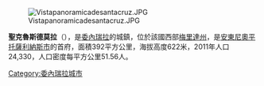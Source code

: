 [[Image:Vistapanoramicadesantacruz.JPG|right]]

'''聖克魯斯德莫拉'''（{{lang-es|Santa Cruz de Mora}}），是[[委內瑞拉|委內瑞拉]]的城鎮，位於該國西部[[梅里達州|梅里達州]]，是[[安東尼奧平托薩利納斯市|安東尼奧平托薩利納斯市]]的首府，面積392平方公里，海拔高度622米，2011年人口24,330，人口密度每平方公里51.56人。

{{Venezuela-geo-stub}}
[[Category:委內瑞拉城市|Category:委內瑞拉城市]]